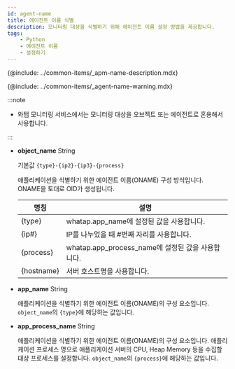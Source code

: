 ```yaml
---
id: agent-name
title: 에이전트 이름 식별
description: 모니터링 대상을 식별하기 위해 에이전트 이름 설정 방법을 제공합니다.
tags:
    - Python
    - 에이전트 이름
    - 설정하기
---
```


{@include: ../common-items/_apm-name-description.mdx}

{@include: ../common-items/_agent-name-warning.mdx}

:::note

* 와탭 모니터링 서비스에서는 모니터링 대상을 오브젝트 또는 에이전트로 혼용해서 사용합니다.

:::

* **object_name** <span class='type'>String</span>

  기본값 `{type}-{ip2}-{ip3}-{process}`
  
  애플리케이션을 식별하기 위한 에이전트 이름(ONAME) 구성 방식입니다. ONAME을 토대로 OID가 생성됩니다. 

  |명칭|설명|
  |----|----|
  |{type}|whatap.app_name에 설정된 값을 사용합니다.|
  |{ip#}|IP를 나누었을 때 #번째 자리를 사용합니다.|
  |{process}|whatap.app_process_name에 설정된 값을 사용합니다.|
  |{hostname}|서버 호스트명을 사용합니다.|

* **app_name** <span class='type'>String</span>

  애플리케이션을 식별하기 위한 에이전트 이름(ONAME)의 구성 요소입니다. `object_name`의 `{type}`에 해당하는 값입니다.

* **app_process_name** <span class='type'>String</span>

  애플리케이션을 식별하기 위한 에이전트 이름(ONAME)의 구성 요소입니다. 애플리케이션 프로세스 명으로 애플리케이션 서버의 CPU, Heap Memory 등을 수집할 대상 프로세스를 설정합니다. `object_name`의 `{process}`에 해당하는 값입니다.  
